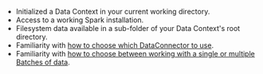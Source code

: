 
<Prerequisites>

- Initialized a Data Context in your current working directory.
- Access to a working Spark installation.
- Filesystem data available in a sub-folder of your Data Context's root directory.
- Familiarity with [how to choose which DataConnector to use](../how_to_choose_which_dataconnector_to_use.md).
- Familiarity with [how to choose between working with a single or multiple Batches of data](../how_to_choose_between_working_with_a_single_or_multiple_batches_of_data.md).

</Prerequisites>
